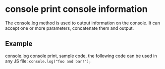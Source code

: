 # console print console information

The console.log method is used to output information on the console. It can accept one or more parameters, concatenate them and output.

## Example

console.log console print, sample code, the following code can be used in any JS file: `console.log("foo and bar!");`

<Div style={{ display: "flex", justifyContent: "right" }}>

   <Link type="next" title="Exception" link="Manual/JSAPI/Exception"></Link>
</Div>
